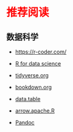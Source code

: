 # 推荐阅读 {.unnumbered style="color:red"}

## 数据科学

-   <https://r-coder.com/>

-   [R for data science](https://r4ds.hadley.nz/)

-   [tidyverse.org](https://www.tidyverse.org/)

-   [bookdown.org](https://bookdown.org/)

-   [data.table](https://rdatatable.gitlab.io/data.table/)

-   [arrow.apache.R](https://arrow.apache.org/docs/r/)

-   [Pandoc](https://pandoc.org/)
